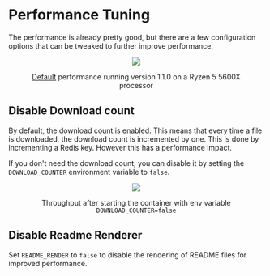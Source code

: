 # Performance Tuning

The performance is already pretty good, but there are a few configuration options that can be tweaked to further improve performance.

<figure align="center">

![](/img/perfdef.png)

<figcaption>

[Default](/getting-started/installation.md) performance running version 1.1.0 on a Ryzen 5 5600X processor

</figcaption>

</figure>

## Disable Download count

By default, the download count is enabled. This means that every time a file is downloaded, the download count is incremented by one. This is done by incrementing a Redis key.
However this has a performance impact.

If you don't need the download count, you can disable it by setting the `DOWNLOAD_COUNTER` environment variable to `false`.

<figure align="center">

![](/img/perf2.png)

<figcaption>

Throughput after starting the container with env variable `DOWNLOAD_COUNTER=false`

</figcaption>

</figure>

## Disable Readme Renderer

Set `README_RENDER` to `false` to disable the rendering of README files for improved performance.